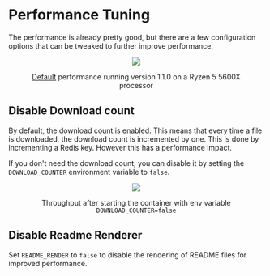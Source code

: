 # Performance Tuning

The performance is already pretty good, but there are a few configuration options that can be tweaked to further improve performance.

<figure align="center">

![](/img/perfdef.png)

<figcaption>

[Default](/getting-started/installation.md) performance running version 1.1.0 on a Ryzen 5 5600X processor

</figcaption>

</figure>

## Disable Download count

By default, the download count is enabled. This means that every time a file is downloaded, the download count is incremented by one. This is done by incrementing a Redis key.
However this has a performance impact.

If you don't need the download count, you can disable it by setting the `DOWNLOAD_COUNTER` environment variable to `false`.

<figure align="center">

![](/img/perf2.png)

<figcaption>

Throughput after starting the container with env variable `DOWNLOAD_COUNTER=false`

</figcaption>

</figure>

## Disable Readme Renderer

Set `README_RENDER` to `false` to disable the rendering of README files for improved performance.